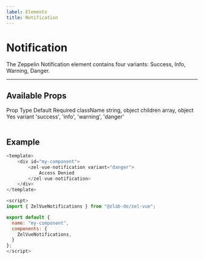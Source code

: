 ```yaml
---
label: Elements
title: Notification
---
```



# Notification

The Zeppelin Notification element contains four variants: Success, Info, Warning, Danger.

---

## Available Props

<Table title="Notification Props" style={{ marginBottom: 60 }}>
  <TableHeader>
    <TableCell>Prop</TableCell>
    <TableCell>Type</TableCell>
    <TableCell>Default</TableCell>
    <TableCell>Required</TableCell>
  </TableHeader>
  <TableBody>
    <TableRow color="white">
      <TableCell scope="row" component="th">
        className
      </TableCell>
      <TableCell>string, object</TableCell>
      <TableCell />
      <TableCell />
    </TableRow>
    <TableRow color="gray">
      <TableCell scope="row" component="th">
        children
      </TableCell>
      <TableCell>array, object</TableCell>
      <TableCell />
      <TableCell>Yes</TableCell>
    </TableRow>
    <TableRow color="white">
      <TableCell scope="row" component="th">
        variant
      </TableCell>
      <TableCell>'success', 'info', 'warning', 'danger'</TableCell>
      <TableCell />
      <TableCell />
    </TableRow>
  </TableBody>
</Table>

## Example

```js
<template>
    <div id="my-component">
        <zel-vue-notification variant="danger">
            Access Denied
        </zel-vue-notification>
    </div>
</template>

<script>
import { ZelVueNotifications } from "@zlab-de/zel-vue";

export default {
  name: "my-component",
  components: {
    ZelVueNotifications,
  }
};
</script>
```